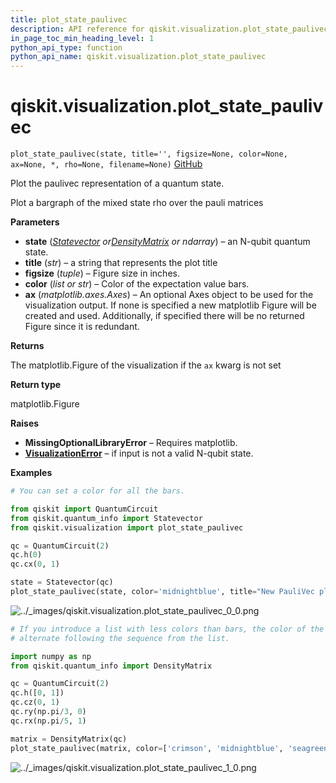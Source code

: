 ```yaml
---
title: plot_state_paulivec
description: API reference for qiskit.visualization.plot_state_paulivec
in_page_toc_min_heading_level: 1
python_api_type: function
python_api_name: qiskit.visualization.plot_state_paulivec
---
```


# qiskit.visualization.plot\_state\_paulivec

<span id="qiskit.visualization.plot_state_paulivec" />

`plot_state_paulivec(state, title='', figsize=None, color=None, ax=None, *, rho=None, filename=None)` [GitHub](https://github.com/qiskit/qiskit/tree/stable/0.21/qiskit/visualization/state_visualization.py "view source code")

Plot the paulivec representation of a quantum state.

Plot a bargraph of the mixed state rho over the pauli matrices

**Parameters**

*   **state** ([*Statevector*](qiskit.quantum_info.Statevector "qiskit.quantum_info.Statevector")  *or*[*DensityMatrix*](qiskit.quantum_info.DensityMatrix "qiskit.quantum_info.DensityMatrix") *or ndarray*) – an N-qubit quantum state.
*   **title** (*str*) – a string that represents the plot title
*   **figsize** (*tuple*) – Figure size in inches.
*   **color** (*list or str*) – Color of the expectation value bars.
*   **ax** (*matplotlib.axes.Axes*) – An optional Axes object to be used for the visualization output. If none is specified a new matplotlib Figure will be created and used. Additionally, if specified there will be no returned Figure since it is redundant.

**Returns**

The matplotlib.Figure of the visualization if the `ax` kwarg is not set

**Return type**

matplotlib.Figure

**Raises**

*   **MissingOptionalLibraryError** – Requires matplotlib.
*   [**VisualizationError**](qiskit.visualization.VisualizationError "qiskit.visualization.VisualizationError") – if input is not a valid N-qubit state.

**Examples**

```python
# You can set a color for all the bars.

from qiskit import QuantumCircuit
from qiskit.quantum_info import Statevector
from qiskit.visualization import plot_state_paulivec

qc = QuantumCircuit(2)
qc.h(0)
qc.cx(0, 1)

state = Statevector(qc)
plot_state_paulivec(state, color='midnightblue', title="New PauliVec plot")
```

![../\_images/qiskit.visualization.plot\_state\_paulivec\_0\_0.png](/images/api/qiskit/0.38/qiskit.visualization.plot_state_paulivec_0_0.png)

```python
# If you introduce a list with less colors than bars, the color of the bars will
# alternate following the sequence from the list.

import numpy as np
from qiskit.quantum_info import DensityMatrix

qc = QuantumCircuit(2)
qc.h([0, 1])
qc.cz(0, 1)
qc.ry(np.pi/3, 0)
qc.rx(np.pi/5, 1)

matrix = DensityMatrix(qc)
plot_state_paulivec(matrix, color=['crimson', 'midnightblue', 'seagreen'])
```

![../\_images/qiskit.visualization.plot\_state\_paulivec\_1\_0.png](/images/api/qiskit/0.38/qiskit.visualization.plot_state_paulivec_1_0.png)

